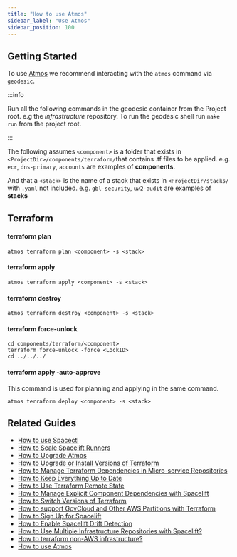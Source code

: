 ```yaml
---
title: "How to use Atmos"
sidebar_label: "Use Atmos"
sidebar_position: 100
---
```


## Getting Started

To use [Atmos](https://atmos.tools) we recommend interacting with the `atmos` command via `geodesic`.

:::info

Run all the following commands in the geodesic container from the Project root. e.g the _infrastructure_ repository. To run the geodesic shell run `make run` from the project root.

:::

The following assumes `<component>` is a folder that exists in `<ProjectDir>/components/terraform/`that contains .tf files to be applied.
e.g. `ecr`, `dns-primary`, `accounts` are examples of **components**.

And that a `<stack>` is the name of a stack that exists in `<ProjectDir/stacks/` with `.yaml` not included.
e.g. `gbl-security`, `uw2-audit` are examples of **stacks**

## Terraform

#### terraform plan

```
atmos terraform plan <component> -s <stack>
```

#### terraform apply

```
atmos terraform apply <component> -s <stack>
```

#### terraform destroy

```
atmos terraform destroy <component> -s <stack>
```

#### terraform force-unlock

```
cd components/terraform/<component>
terraform force-unlock -force <LockID>
cd ../../../
```

#### terraform apply -auto-approve
This command is used for planning and applying in the same command.

```
atmos terraform deploy <component> -s <stack>
```

## Related Guides

- [How to use Spacectl](/reference-architecture/how-to-guides/integrations/spacelift/how-to-use-spacectl)
- [How to Scale Spacelift Runners](/reference-architecture/how-to-guides/integrations/spacelift/how-to-scale-spacelift-runners)
- [How to Upgrade Atmos](/reference-architecture/how-to-guides/upgrades/how-to-upgrade-atmos)
- [How to Upgrade or Install Versions of Terraform](/reference-architecture/how-to-guides/upgrades/how-to-upgrade-or-install-versions-of-terraform)
- [How to Manage Terraform Dependencies in Micro-service Repositories](/reference-architecture/how-to-guides/tutorials/how-to-manage-terraform-dependencies-in-micro-service-repositori)
- [How to Keep Everything Up to Date](/reference-architecture/how-to-guides/upgrades/how-to-keep-everything-up-to-date)
- [How to Use Terraform Remote State](/reference-architecture/how-to-guides/tutorials/how-to-use-terraform-remote-state)
- [How to Manage Explicit Component Dependencies with Spacelift](/reference-architecture/how-to-guides/integrations/spacelift/how-to-manage-explicit-component-dependencies-with-spacelift)
- [How to Switch Versions of Terraform](/reference-architecture/how-to-guides/tutorials/how-to-switch-versions-of-terraform)
- [How to support GovCloud and Other AWS Partitions with Terraform](/reference-architecture/how-to-guides/tutorials/how-to-support-govcloud-and-other-aws-partitions-with-terraform)
- [How to Sign Up for Spacelift](/reference-architecture/how-to-guides/integrations/spacelift)
- [How to Enable Spacelift Drift Detection](/reference-architecture/how-to-guides/integrations/spacelift/how-to-enable-spacelift-drift-detection)
- [How to Use Multiple Infrastructure Repositories with Spacelift?](/reference-architecture/how-to-guides/integrations/spacelift/how-to-use-multiple-infrastructure-repositories-with-spacelift)
- [How to terraform non-AWS infrastructure?](/reference-architecture/how-to-guides/tutorials/how-to-terraform-non-aws-infrastructure)
- [How to use Atmos](/reference-architecture/how-to-guides/tutorials/how-to-use-atmos)


